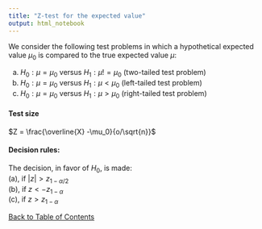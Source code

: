 ```yaml
---
title: "Z-test for the expected value"
output: html_notebook
---
```


We consider the following test problems in which a hypothetical expected value $\mu_0$ is compared to the true expected value $\mu$: <br>

(a) $H_0: \mu = \mu_0$ versus $H_1: \mu != \mu_0$ (two-tailed test problem) <br>
(b) $H_0: \mu = \mu_0$ versus $H_1: \mu < \mu_0$ (left-tailed test problem) <br>
(c) $H_0: \mu = \mu_0$ versus $H_1: \mu > \mu_0$ (right-tailed test problem) <br>

#### Test size
$Z = \frac{\overline{X} -\mu_0}{o/\sqrt{n}}$ <br>

#### Decision rules:
The decision, in favor of $H_0$, is made: <br>
(a), if $|z| > z_{1-\alpha/2}$ <br>
(b), if $z < - z_{1-\alpha}$ <br>
(c), if $z > z_{1-\alpha}$ <br>

[Back to Table of Contents](../)